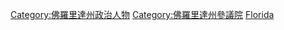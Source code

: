 [[Category:佛羅里達州政治人物|Category:佛羅里達州政治人物]]
[[Category:佛羅里達州參議院|Category:佛羅里達州參議院]]
[[Category:美國各州參議員|Florida]]